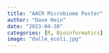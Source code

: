 ```yaml
---
title: "AACR Microbiome Poster"
author: "Dave Hein"
date: "2023-04-30"
categories: [R, Bioinformatics]
image: "dalle_ecoli.jpg"
---
```


```{=html}
<style type="text/css">

code.r{
  font-size: 14px;
}
td {
  font-size: 12px;
}

</style>
```


<object data="DavidHeinPosterFinal2.pdf" type="application/pdf" frameborder="0" width="100%" height="600px" style="padding: 20px;">

  <embed src="https://drive.google.com/file/d/1SMebwQ-8wnXWbJyYed__sL3ZZ5MyxmC2/preview?usp=sharing" width="100%" height="600px"/>

</object>
